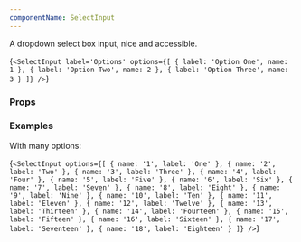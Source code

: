 ```yaml
---
componentName: SelectInput
---
```


A dropdown select box input, nice and accessible.

<LiveComponent>{`<SelectInput
  label='Options'
  options={[
    { label: 'Option One', name: 1 },
    { label: 'Option Two', name: 2 },
    { label: 'Option Three', name: 3 }
  ]}
/>`}</LiveComponent>

<UsageDetails packageJson={packageJson} />

### Props

<PropsTable props={componentProps} />

### Examples

With many options:

<LiveComponent>{`<SelectInput
  options={[
    {
      name: '1',
      label: 'One'
    },
    {
      name: '2',
      label: 'Two'
    },
    {
      name: '3',
      label: 'Three'
    },
    {
      name: '4',
      label: 'Four'
    },
    {
      name: '5',
      label: 'Five'
    },
    {
      name: '6',
      label: 'Six'
    },
    {
      name: '7',
      label: 'Seven'
    },
    {
      name: '8',
      label: 'Eight'
    },
    {
      name: '9',
      label: 'Nine'
    },
    {
      name: '10',
      label: 'Ten'
    },
    {
      name: '11',
      label: 'Eleven'
    },
    {
      name: '12',
      label: 'Twelve'
    },
    {
      name: '13',
      label: 'Thirteen'
    },
    {
      name: '14',
      label: 'Fourteen'
    },
    {
      name: '15',
      label: 'Fifteen'
    },
    {
      name: '16',
      label: 'Sixteen'
    },
    {
      name: '17',
      label: 'Seventeen'
    },
    {
      name: '18',
      label: 'Eighteen'
    }
  ]}
/>`}</LiveComponent>
